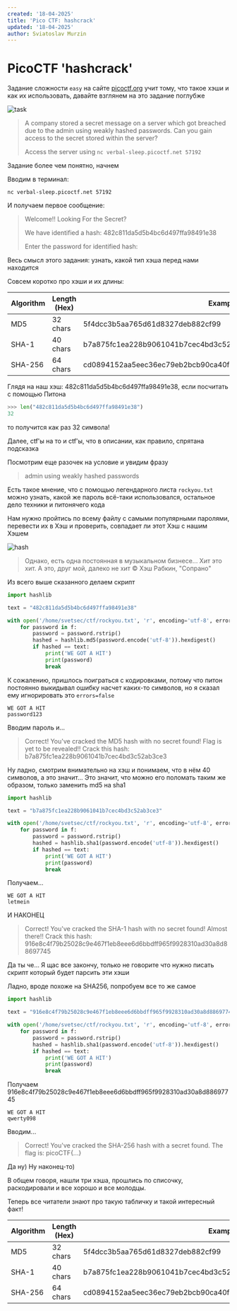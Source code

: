 ```yaml
---
created: '18-04-2025'
title: 'Pico CTF: hashcrack'
updated: '18-04-2025'
author: Sviatoslav Murzin
---
```


# PicoCTF 'hashcrack'

Задание сложности `easy` на сайте
[picoctf.org](https://play.picoctf.org/practice/challenge/475?category=2&difficulty=1&page=1)
учит тому, что такое хэши и как их использовать, давайте взглянем на это задание
поглубже

![task](/markdown/images/task.png 'Задание')

> A company stored a secret message on a server which got breached due to the
> admin using weakly hashed passwords. Can you gain access to the secret stored
> within the server?
>
> Access the server using `nc verbal-sleep.picoctf.net 57192`

Задание более чем понятно, начнем

Вводим в терминал:

```
nc verbal-sleep.picoctf.net 57192
```

И получаем первое сообщение:

> Welcome!! Looking For the Secret?
>
> We have identified a hash: 482c811da5d5b4bc6d497ffa98491e38
>
> Enter the password for identified hash:

Весь смысл этого задания: узнать, какой тип хэша перед нами находится

Совсем коротко про хэши и их длины:

| Algorithm | Length (Hex) | Example                                                          |
| --------- | ------------ | ---------------------------------------------------------------- |
| MD5       | 32 chars     | 5f4dcc3b5aa765d61d8327deb882cf99                                 |
| SHA-1     | 40 chars     | b7a875fc1ea228b9061041b7cec4bd3c52ab3ce3                         |
| SHA-256   | 64 chars     | cd0894152aa5eec36ec79eb2bcb90ca40f056804530f40732b4957a496b23dc8 |

Глядя на наш хэш: 482c811da5d5b4bc6d497ffa98491e38, если посчитать с помощью
Питона

```python
>>> len("482c811da5d5b4bc6d497ffa98491e38")
32
```

то получится как раз 32 символа!

Далее, ctf'ы на то и ctf'ы, что в описании, как правило, спрятана подсказка

Посмотрим еще разочек на условие и увидим фразу

> admin using weakly hashed passwords

Есть такое мнение, что с помощью легендарного листа `rockyou.txt` можно узнать,
какой же пароль всё-таки использовался, остальное дело техники и питонячего кода

Нам нужно пройтись по всему файлу с самыми популярными паролями, перевести их в
Хэш и проверить, совпадает ли этот Хэш с нашим Хэшем

![hash](/markdown/images/hesh.png)

> Однако, есть одна постоянная в музыкальном бизнесе... Хит это хит. А это, друг
> мой, далеко не хит © Хэш Рабкин, "Сопрано"

Из всего выше сказанного делаем скрипт

```python
import hashlib

text = "482c811da5d5b4bc6d497ffa98491e38"

with open('/home/svetsec/ctf/rockyou.txt', 'r', encoding='utf-8', errors='ignore') as f:
    for password in f:
        password = password.rstrip()
        hashed = hashlib.md5(password.encode('utf-8')).hexdigest()
        if hashed == text:
            print('WE GOT A HIT')
            print(password)
            break

```

К сожалению, пришлось поиграться с кодировками, потому что питон постоянно
выкидывал ошибку насчет каких-то символов, но я сказал ему игнорировать это
`errors=false`

```
WE GOT A HIT
password123
```

Вводим пароль и...

> Correct! You've cracked the MD5 hash with no secret found! Flag is yet to be
> revealed!! Crack this hash: b7a875fc1ea228b9061041b7cec4bd3c52ab3ce3

Ну ладно, смотрим внимательно на хэш и понимаем, что в нём 40 символов, а это
значит... Это значит, что можно его поломать таким же образом, только заменить
md5 на sha1

```python
import hashlib

text = "b7a875fc1ea228b9061041b7cec4bd3c52ab3ce3"

with open('/home/svetsec/ctf/rockyou.txt', 'r', encoding='utf-8', errors='ignore') as f:
    for password in f:
        password = password.rstrip()
        hashed = hashlib.sha1(password.encode('utf-8')).hexdigest()
        if hashed == text:
            print('WE GOT A HIT')
            print(password)
            break

```

Получаем...

```
WE GOT A HIT
letmein
```

И НАКОНЕЦ

> Correct! You've cracked the SHA-1 hash with no secret found! Almost there!!
> Crack this hash:
> 916e8c4f79b25028c9e467f1eb8eee6d6bbdff965f9928310ad30a8d88697745

Да ты че... Я щас все закончу, только не говорите что нужно писать скрипт
который будет парсить эти хэши

Ладно, вроде похоже на SHA256, попробуем все то же самое

```python
import hashlib

text = "916e8c4f79b25028c9e467f1eb8eee6d6bbdff965f9928310ad30a8d88697745"

with open('/home/svetsec/ctf/rockyou.txt', 'r', encoding='utf-8', errors='ignore') as f:
    for password in f:
        password = password.rstrip()
        hashed = hashlib.sha1(password.encode('utf-8')).hexdigest()
        if hashed == text:
            print('WE GOT A HIT')
            print(password)
            break

```

Получаем 916e8c4f79b25028c9e467f1eb8eee6d6bbdff965f9928310ad30a8d88697745

```
WE GOT A HIT
qwerty098
```

Вводим...

> Correct! You've cracked the SHA-256 hash with a secret found. The flag is:
> picoCTF\{...\}

Да ну) Ну наконец-то)

В общем говоря, нашли три хэша, прошлись по списочку, раскодировали и все хорошо
и все молодцы.

Теперь все читатели знают про такую табличку и такой интересный факт!

| Algorithm | Length (Hex) | Example                                                          |
| --------- | ------------ | ---------------------------------------------------------------- |
| MD5       | 32 chars     | 5f4dcc3b5aa765d61d8327deb882cf99                                 |
| SHA-1     | 40 chars     | b7a875fc1ea228b9061041b7cec4bd3c52ab3ce3                         |
| SHA-256   | 64 chars     | cd0894152aa5eec36ec79eb2bcb90ca40f056804530f40732b4957a496b23dc8 |
